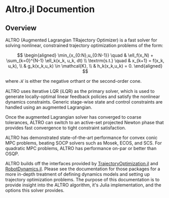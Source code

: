 # Altro.jl Documention

## Overview

ALTRO (Augmented Lagrangian TRajectory Optimizer) is a fast solver for solving
nonlinear, constrained trajectory optimization problems of the form:

$$
\begin{aligned}
  \min_{x_{0:N},u_{0:N-1}} \quad & \ell_f(x_N) + \sum_{k=0}^{N-1} \ell_k(x_k, u_k, dt) \\
  \textrm{s.t.}            \quad & x_{k+1} = f(x_k, u_k), \\
                                & g_k(x_k,u_k) \in \mathcal{K}, \\
                                & h_k(x_k,u_k) = 0.
\end{aligned}
$$


where $\mathcal{K}$ is either the negative orthant or the second-order cone.

ALTRO uses iterative LQR (iLQR) as the primary solver, which is used to generate
locally-optimal linear feedback policies and satisfy the nonlinear dynamics
constraints. Generic stage-wise state and control constraints are handled using
an augmented Lagrangian.

Once the augmented Lagrangian solver has converged to coarse tolerances, ALTRO
can switch to an active-set projected Newton phase that provides fast convergence to
tight constraint satisfaction.

ALTRO has demonstrated state-of-the-art performance for convex conic MPC problems,
beating SOCP solvers such as Mosek, ECOS, and SCS. For quadratic MPC problems,
ALTRO has performance on-par or better than OSQP.

ALTRO builds off the interfaces provided by
[TrajectoryOptimization.jl](https://github.com/RoboticExplorationLab/TrajectoryOptimization.jl) and
[RobotDynamics.jl](https://github.com/RoboticExplorationLab/RobotDynamics.jl).
Please see the documentation for those packages for a more in-depth treatment
of defining dynamics models and setting up trajectory optimization problems.
The purpose of this documentation is to provide insight into the ALTRO
algorithm, it's Julia implementation, and the options this solver provides.